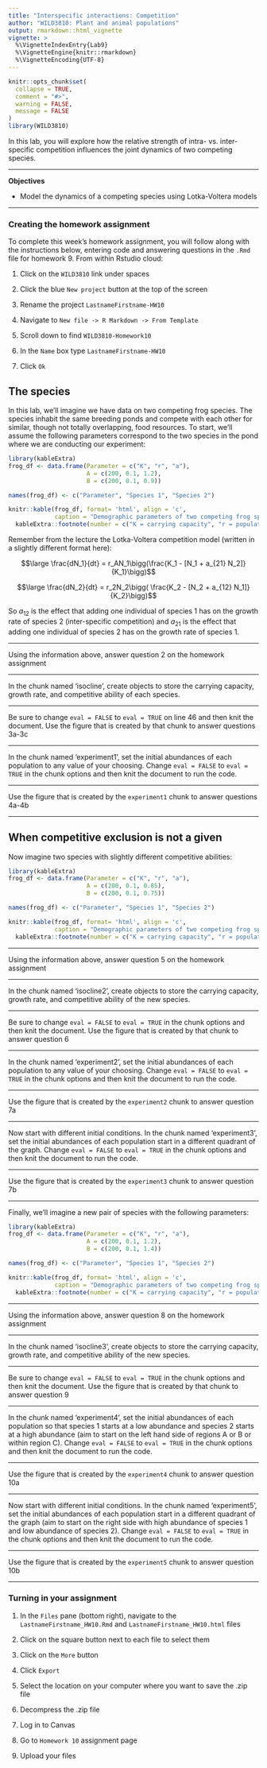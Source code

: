 ```yaml
---
title: "Interspecific interactions: Competition"
author: "WILD3810: Plant and animal populations"
output: rmarkdown::html_vignette
vignette: >
  %\VignetteIndexEntry{Lab9}
  %\VignetteEngine{knitr::rmarkdown}
  %\VignetteEncoding{UTF-8}
---
```


```r
knitr::opts_chunk$set(
  collapse = TRUE,
  comment = "#>", 
  warning = FALSE, 
  message = FALSE
)
library(WILD3810)
```

In this lab, you will explore how the relative strength of intra- vs. inter-specific competition influences the joint dynamics of two competing species. 

***
**Objectives**

* Model the dynamics of a competing species using Lotka-Voltera models

***

### Creating the homework assignment

To complete this week's homework assignment, you will follow along with the instructions below, entering code and answering questions in the `.Rmd` file for homework 9. From within Rstudio cloud:

1) Click on the `WILD3810` link under spaces

2) Click the blue `New project` button at the top of the screen

3) Rename the project `LastnameFirstname-HW10`

4) Navigate to `New file -> R Markdown -> From Template`

5) Scroll down to find `WILD3810-Homework10`

6) In the `Name` box type `LastnameFirstname-HW10`

7) Click `Ok`

## The species

In this lab, we'll imagine we have data on two competing frog species. The species inhabit the same breeding ponds and compete with each other for similar, though not totally overlapping, food resources. To start, we'll assume the following parameters correspond to the two species in the pond where we are conducting our experiment:

```r
library(kableExtra)
frog_df <- data.frame(Parameter = c("K", "r", "a"),
                      A = c(200, 0.1, 1.2),
                      B = c(200, 0.1, 0.9))

names(frog_df) <- c("Parameter", "Species 1", "Species 2")

knitr::kable(frog_df, format= 'html', align = 'c',
             caption = "Demographic parameters of two competing frog species") %>% 
  kableExtra::footnote(number = c("K = carrying capacity", "r = population growth rate", "a = relatives strength of inter-specific competition"))
```

Remember from the lecture the Lotka-Voltera competition model (written in a slightly different format here):

$$\large \frac{dN_1}{dt} = r_AN_1\bigg(\frac{K_1 - [N_1 + a_{21} N_2]}{K_1}\bigg)$$

$$\large \frac{dN_2}{dt} = r_2N_2\bigg( \frac{K_2 - [N_2 + a_{12} N_1]}{K_2}\bigg)$$

So $a_{12}$ is the effect that adding one individual of species 1 has on the growth rate of species 2 (inter-specific competition) and $a_{21}$ is the effect that adding one individual of species 2 has on the growth rate of species 1. 

***
Using the information above, answer question 2 on the homework assignment

***

In the chunk named 'isocline', create objects to store the carrying capacity, growth rate, and competitive ability of each species. 

***
Be sure to change `eval = FALSE` to `eval = TRUE` on line 46 and then knit the document. Use the figure that is created by that chunk to answer questions 3a-3c

***


In the chunk named 'experiment1', set the initial abundances of each population to any value of your choosing. Change `eval = FALSE` to `eval = TRUE` in the chunk options and then knit the document to run the code. 

***
Use the figure that is created by the `experiment1` chunk to answer questions 4a-4b

***

## When competitive exclusion is not a given

Now imagine two species with slightly different competitive abilities:

```r
library(kableExtra)
frog_df <- data.frame(Parameter = c("K", "r", "a"),
                      A = c(200, 0.1, 0.85),
                      B = c(200, 0.1, 0.75))

names(frog_df) <- c("Parameter", "Species 1", "Species 2")

knitr::kable(frog_df, format= 'html', align = 'c',
             caption = "Demographic parameters of two competing frog species") %>% 
  kableExtra::footnote(number = c("K = carrying capacity", "r = population growth rate", "a = relatives strength of inter-specific competition"))
```

***
Using the information above, answer question 5 on the homework assignment

***

In the chunk named 'isocline2', create objects to store the carrying capacity, growth rate, and competitive ability of the new species. 

***
Be sure to change `eval = FALSE` to `eval = TRUE` in the chunk options and then knit the document. Use the figure that is created by that chunk to answer question 6

***

In the chunk named 'experiment2', set the initial abundances of each population to any value of your choosing. Change `eval = FALSE` to `eval = TRUE` in the chunk options and then knit the document to run the code. 

***
Use the figure that is created by the `experiment2` chunk to answer question 7a

***

Now start with different initial conditions. In the chunk named 'experiment3', set the initial abundances of each population start in a different quadrant of the graph. Change `eval = FALSE` to `eval = TRUE` in the chunk options and then knit the document to run the code. 

***
Use the figure that is created by the `experiment3` chunk to answer question 7b

*** 

Finally, we'll imagine a new pair of species with the following parameters:

```r
library(kableExtra)
frog_df <- data.frame(Parameter = c("K", "r", "a"),
                      A = c(200, 0.1, 1.2),
                      B = c(200, 0.1, 1.4))

names(frog_df) <- c("Parameter", "Species 1", "Species 2")

knitr::kable(frog_df, format= 'html', align = 'c',
             caption = "Demographic parameters of two competing frog species") %>% 
  kableExtra::footnote(number = c("K = carrying capacity", "r = population growth rate", "a = relatives strength of inter-specific competition"))
```

***
Using the information above, answer question 8 on the homework assignment

***

In the chunk named 'isocline3', create objects to store the carrying capacity, growth rate, and competitive ability of the new species. 

***
Be sure to change `eval = FALSE` to `eval = TRUE` in the chunk options and then knit the document. Use the figure that is created by that chunk to answer question 9

***


In the chunk named 'experiment4', set the initial abundances of each population so that species 1 starts at a low abundance and species 2 starts at a high abundance (aim to start on the left hand side of regions A or B or within region C). Change `eval = FALSE` to `eval = TRUE` in the chunk options and then knit the document to run the code. 

***
Use the figure that is created by the `experiment4` chunk to answer question 10a

***

Now start with different initial conditions. In the chunk named 'experiment5', set the initial abundances of each population start in a different quadrant of the graph (aim to start on the right side with high abundance of species 1 and low abundance of species 2). Change `eval = FALSE` to `eval = TRUE` in the chunk options and then knit the document to run the code. 

***
Use the figure that is created by the `experiment5` chunk to answer question 10b

*** 

### Turning in your assignment

1) In the `Files` pane (bottom right), navigate to the `LastnameFirstname_HW10.Rmd` and `LastnameFirstname_HW10.html` files

2) Click on the square button next to each file to select them

3) Click on the `More` button

4) Click `Export`

5) Select the location on your computer where you want to save the .zip file

6) Decompress the .zip file

7) Log in to Canvas

8) Go to `Homework 10` assignment page

9) Upload your files
